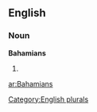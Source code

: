 ==English==

===Noun===
'''Bahamians'''

# {{plural of|[[Bahamian]]}}

[[Category:English plurals]]

[[ar:Bahamians]]